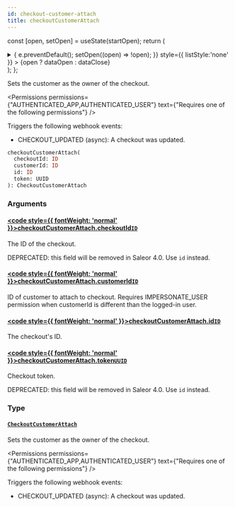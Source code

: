 ```yaml
---
id: checkout-customer-attach
title: checkoutCustomerAttach
---
```






const [open, setOpen] = useState(startOpen);
return (
<details {...(open ? { open: true } : {})} className="details" style={{ border:'none', boxShadow:'none', background:'var(--ifm-background-color)' }}>
<summary
onClick={(e) => {
e.preventDefault();
setOpen((open) => !open);
}}
style={{ listStyle:'none' }} >
{open ? dataOpen : dataClose}
</summary>
{open && children}
</details>
);
};

Sets the customer as the owner of the checkout.


<Permissions permissions={"AUTHENTICATED_APP,AUTHENTICATED_USER"} text={"Requires one of the following permissions"} />


Triggers the following webhook events:

- CHECKOUT_UPDATED (async): A checkout was updated.

```graphql
checkoutCustomerAttach(
  checkoutId: ID
  customerId: ID
  id: ID
  token: UUID
): CheckoutCustomerAttach
```

### Arguments

#### [<code style={{ fontWeight: 'normal' }}>checkoutCustomerAttach.<b>checkoutId</b></code>](#)<Bullet />[`ID`](../../../api-reference/miscellaneous/scalars/id.mdx) <Badge class="badge badge--secondary" text="scalar"/> <Badge class="badge badge--secondary" text="miscellaneous"/>

The ID of the checkout.

DEPRECATED: this field will be removed in Saleor 4.0. Use `id` instead.

#### [<code style={{ fontWeight: 'normal' }}>checkoutCustomerAttach.<b>customerId</b></code>](#)<Bullet />[`ID`](../../../api-reference/miscellaneous/scalars/id.mdx) <Badge class="badge badge--secondary" text="scalar"/> <Badge class="badge badge--secondary" text="miscellaneous"/>

ID of customer to attach to checkout. Requires IMPERSONATE_USER permission when customerId is different than the logged-in user.

#### [<code style={{ fontWeight: 'normal' }}>checkoutCustomerAttach.<b>id</b></code>](#)<Bullet />[`ID`](../../../api-reference/miscellaneous/scalars/id.mdx) <Badge class="badge badge--secondary" text="scalar"/> <Badge class="badge badge--secondary" text="miscellaneous"/>

The checkout's ID.

#### [<code style={{ fontWeight: 'normal' }}>checkoutCustomerAttach.<b>token</b></code>](#)<Bullet />[`UUID`](../../../api-reference/miscellaneous/scalars/uuid.mdx) <Badge class="badge badge--secondary" text="scalar"/> <Badge class="badge badge--secondary" text="miscellaneous"/>

Checkout token.

DEPRECATED: this field will be removed in Saleor 4.0. Use `id` instead.

### Type

#### [`CheckoutCustomerAttach`](../../../api-reference/checkout/objects/checkout-customer-attach.mdx) <Badge class="badge badge--secondary" text="object"/> <Badge class="badge badge--secondary" text="checkout"/>

Sets the customer as the owner of the checkout.


<Permissions permissions={"AUTHENTICATED_APP,AUTHENTICATED_USER"} text={"Requires one of the following permissions"} />


Triggers the following webhook events:

- CHECKOUT_UPDATED (async): A checkout was updated.


